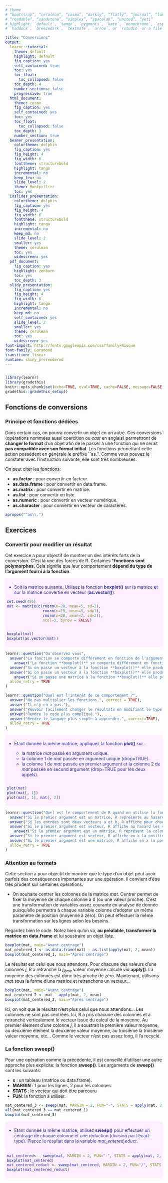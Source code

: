 ```yaml
---
# theme
# “bootstrap”, “cerulean”, “cosmo”, “darkly”, “flatly”, “journal”, “lumen”, “paper”, 
# “readable”, “sandstone”, “simplex”, “spacelab”, “united”, “yeti”
# highlight: `default`, `tango`, `pygments`, `kate`, `monochrome`, `espresso`, `zenburn`, 
# `haddock`, `breezedark`, `textmate`, `arrow`, or `rstudio` or a file with extension `.theme`.

title: "Conversions"
output:
  learnr::tutorial:
    theme: default
    highlight: default
    fig_caption: yes
    self_contained: true
    toc: yes
    toc_float: 
      toc_collapsed: false
    toc_depth: 4
    number_sections: false
    progressive: true
  html_document:
    theme: cosmo
    fig_caption: yes
    self_contained: yes
    toc: yes
    toc_float: 
      toc_collapsed: false
    toc_depth: 3
    number_section: true
  beamer_presentation:
    colortheme: dolphin
    fig_caption: yes
    fig_height: 4
    fig_width: 6
    fonttheme: structurebold
    highlight: tango
    incremental: no
    keep_tex: no
    slide_level: 2
    theme: Montpellier
    toc: yes
  ioslides_presentation:
    colortheme: dolphin
    fig_caption: yes
    fig_height: 4
    fig_width: 6
    fonttheme: structurebold
    highlight: tango
    incremental: no
    keep_md: no
    slide_level: 2
    smaller: yes
    theme: cerulean
    toc: yes
    widescreen: yes
  pdf_document:
    fig_caption: yes
    highlight: zenburn
    toc: yes
    toc_depth: 3
  slidy_presentation:
    fig_caption: yes
    fig_height: 4
    fig_width: 6
    highlight: tango
    incremental: no
    keep_md: no
    self_contained: yes
    slide_level: 2
    smaller: yes
    theme: cerulean
    toc: yes
    widescreen: yes
font-import: http://fonts.googleapis.com/css?family=Risque
font-family: Garamond
transition: linear
runtime: shiny_prerendered
---
```


<!--  
Here the parameters about the documents.
https://www.rstudio.com/wp-content/uploads/2015/03/rmarkdown-reference.pdf 
--> 


```css

```

<script language="JavaScript" type="text/javascript">
          
          function sizeTbl2(h,i) {
          var tbl = document.getElementById("section-" + i);
          tbl.style.display = h;
          }

</script>



<style>
.exo {
  border-radius: 5px;
  margin-top: 5px;
  margin-bottom: 5px;
  padding-top: 5px;
  padding-bottom: 5px;
  padding-left: 5px;
  padding-right: 5px;
  background-color: #FFEEFF;
  color: rgb(51, 51,153);
}
.tips {
       padding-top: 5px;
       padding-bottom: 5px;
       padding-left: 5px;
       padding-right: 5px;
       border: 1px dashed #2f6fab;
       background-color: #EEFFEE;
}
.solution {
            margin-top: 5px;
            margin-bottom: 5px;
            padding-top: 5px;
            padding-bottom: 5px;
            padding-left: 5px;
            padding-right: 5px;
            border: 1px dashed #FFFFFF;
            background-color: #EEEEFF;
            color: #0000BB;
            font-size: 11px;
}
</style>


```r
library(learnr)
library(gradethis)
knitr::opts_chunk$set(echo=TRUE, eval=TRUE, cache=FALSE, message=FALSE, warning=FALSE, comment="")
gradethis::gradethis_setup()
```

## Fonctions de conversions

### Principe et fonctions dédiées

Dans certain cas, on pourra convertir un objet en un autre. Ces conversions (opérations nommées aussi coercition ou *cast* en anglais) permettront de **changer le format** d'un objet afin de le passer à une fonction qui ne serait **pas compatible avec son format initial**.   Les fonctions permettant cette action possèdent en gènèrale le préfixe ``as.''. Comme vous pouvez le constater avec l'instruction suivante, elle sont très nombreuses.

On peut citer les fonctions:

- **as.factor** : pour convertir  en facteur.
- **as.data.frame** : pour convertir en data.frame.
- **as.matrix** : pour convertir en matrice.
- **as.list** : pour convertir en liste.
- **as.numeric** : pour convertir en vecteur numérique.
- **as.character** : pour convertir en vecteur de caractères.



```r
apropos("^as\\.")
```

## Exercices

### Convertir pour modifier un résultat

Cet exercice a pour objectif de montrer un des intérêts forts de la conversion. C'est là  une des forces de R. Certaines ***fonctions sont polymorphes**. Cela signifie que leur comportement **dépend du type de l'argument fourni à la fonction**.

<div class="exo">

- Soit la matrice suivante. Utilisez la fonction **boxplot()** sur la matrice et sur la matrice convertie en vecteur (**as.vector()**).

```r
set.seed(456)
mat <- matrix(c(rnorm(n=20, mean=5, sd=2),
                rnorm(n=20, mean=3, sd=1),
                rnorm(n=20, mean=2, sd=2)),
                ncol=3, byrow = FALSE)
         
```

```r
boxplot(mat)
boxplot(as.vector(mat))
```
</div>

```r
learnr::question("Qu'observez vous",
  answer("La fonction se comporte différement en fonction de l'argument qui lui est passé.", correct = TRUE),
    answer("La fonction **boxplot()** se comporte différement en fonction de l'argument qu'elle renvoie."),
  answer("Si on passe un vecteur à la fonction **boxplot()** elle produit plusieurs boîtes à moustaches."),
  answer("Si on passe un vecteur à la fonction **boxplot()** elle produit une seule boîte à moustaches.", correct = TRUE),
    answer("Si on passe une matrice à la fonction **boxplot()** elle produit plusieurs boîtes à moustaches.", correct = TRUE),
  allow_retry = TRUE 
)
```

```r
learnr::question("Quel est l'intérêt de ce comportement ?",
  answer("Ne pas multiplier les fonctions.", correct = TRUE),
  answer("Il n'y en a pas."),
  answer("Pouvoir facilement changer le résultats en modifiant le type de l'objet d'entrée.", correct = TRUE),
  answer("Rendre le code plus compliqué."),
  answer("Rendre le langage plus simple à apprendre.", correct=TRUE),
  allow_retry = TRUE 
)
```

<div class="exo">

- Etant donnée la même matrice, appliquez la fonction **plot()** sur :

  - la matrice $mat$ passé en argument unique.
  - la colonne 1 de $mat$ passée en argument unique (drop=TRUE).
  - la colonne 1 de $mat$ passée en premier argument et la colonne 2 de $mat$ passée en second argument (drop=TRUE pour les deux appels). 

```r

```

```r
plot(mat)
plot(mat[, 1])
plot(mat[, 1], mat[, 2])
```
</div>


```r
learnr::question("Quel est le comportement de R quand on utilise la fonction plot ?",
  answer("Si le premier argument est un matrice, R représente au hasard deux colonnes de la matrice ?"),
  answer("Si les entrées sont deux vecteurs a et b, R affiche pour chaque position $i$ $a_{i}$ *versus* $b_{i}$.", correct = TRUE),
  answer("Si le premier argument est vecteur, R affiche au hasard les valeurs du vecteur."),
    answer("Si le premier argument est un matrice, R représent la colonne 1 sur l'axe des x *versus* la colonne 2 sur l'axe des y ?", correct = TRUE),
  answer("Si le premier argument est vecteur, R affiche en x la position dans le vecteur et en y la valeur correspondante.", correct = TRUE),
  answer("Si le premier argument est une matrice, R affiche en x la position dans le vecteur et en y la colonne correspondante."),
  allow_retry = TRUE 
)
```

### Attention au formats 

Cette section a pour objectif de montrer que le type d'un objet peut avoir parfois des conséquences importantes sur une opération. Il convient d'être très prudent sur certaines opérations.


- On souhaite centrer les colonnes de la matrice $mat$. Centrer permet de fixer la moyenne de chaque colonne à 0 (ou une valeur proche). C'est une transformation de variables assez courante en analyse de donnée puisqu'elle permettra à chaque variable colonne d'adopter un même paramètre de position (moyenne à zéro). On peut effectuer la même transformation sur les lignes selon les besoins. 

Regardez bien le code. Notez bien qu'on va, **au préalable, transformer la matrice en data.frame** et lui soustraire un objet liste. 

```r
boxplot(mat, main="Avant centrage")
mat_centered_1 <- as.data.frame(mat) - as.list(apply(mat, 2, mean))
boxplot(mat_centered_1, main="Après centrage")
```

Le résultat est celui que nous attendons. Pour chacune des valeurs d'une colonnes $j$, R a retranché la $j_{ième}$ valeur moyenne calculé *via* **apply()**. La moyenne des colonnes est donc très proche de zéro. Maintenant, utilisons $mat$ sous la forme d'une matrice et retranchons un vecteur... 

```r
boxplot(mat, main="Avant centrage")
mat_centered_2 <- mat - apply(mat, 2, mean)
boxplot(mat_centered_2, main="Après centrage")
```

Ici, on voit que le résultat n'est plus celui que nous attendons... Les colonnes ne sont pas centrées. Ici, R a pris chacune des colonnes et à retranché verticalement le vecteur issue du calcul de la moyenne. Au premier élement d'une colonne $j$, il a soustrait la première valeur moyenne, au deuxième élément la deuxième valeur moyenne, au troisième la troisième valeur moyenne, etc... Comme le vecteur n'est pas assez long, il l'a recyclé.

### La fonction sweep()

Pour une opération comme la précédente, il est conseillé d'utiliser une autre approche plus explicite: la fonction **sweep()**. Les arguments de **sweep()** sont les suivants:

- **x**	: un tableau (matrice ou data.frame).
- **MARGIN** :	1 pour les lignes, 2 pour les colonnes.
- **STATS**	: le vecteur  qui doit être parcouru
- **FUN**: la fonction à utiliser.

```r
mat_centered_3 <- sweep(mat, MARGIN = 2, FUN="-", STATS = apply(mat, 2, mean)) 
all(mat_centered_3 == mat_centered_1)
boxplot(mat_centered_3)
```


<div class="exo">

- Etant donnée la même matrice, utilisez **sweep()** pour effectuer un centrage de chaque colonne et une réduction (division par l'écart-type). Placez le résultat dans la variable $mat_centered_reduct$.
 
```r

```

```r
mat_centered<-  sweep(mat, MARGIN = 2, FUN="-", STATS = apply(mat, 2, mean)) 
boxplot(mat_centered)
mat_centered_reduct <- sweep(mat_centered, MARGIN = 2, FUN="/", STATS = apply(mat, 2, sd)) 
boxplot(mat_centered_reduct)
```
</div>



